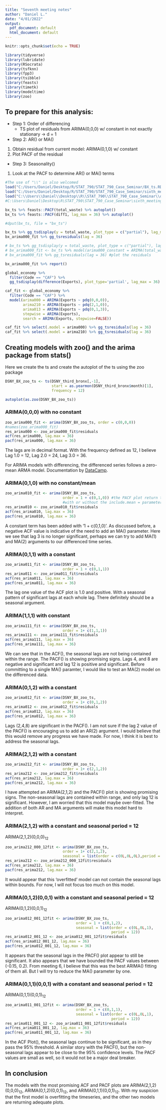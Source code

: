 ```yaml
---
title: "Seventh meeting notes"
author: "Daniel L."
date: "4/01/2022"
output:
  pdf_document: default
  html_document: default
---
```


```r
knitr::opts_chunk$set(echo = TRUE)
```

```r
library(tidyverse)
library(lubridate)
library(RSocrata)
library(tsfknn)
library(fpp3)
library(tsibble)
library(feasts)
library(timetk)
library(modeltime)
library(zoo)
```


## To prepare for this analysis:
- Step 1: Order of differencing
  + TS plot of residuals from ARIMA(0,0,0) w/ constant in not exactly stationary -> d = 1
  
- Step 2: AR() or MA()
1. Obtain residual from current model: ARIMA(0,1,0) w/ constant
2. Plot PACF of the residual

- Step 3: Seasonality()
1. Look at the PACF to determine AR() or MA() terms

```r
#The use of "\\" is also welcomed
load("C:/Users/Daniel/Desktop/R/STAT_790/STAT_790_Case_Seminar/BX_ts.RData")
load("C:/Users/Daniel/Desktop/R/STAT_790/STAT_790_Case_Seminar/sixth_meeting_documents/meeting_6.RDATA")
load("C:\\Users\\Daniel\\Desktop\\R\\STAT_790\\STAT_790_Case_Seminar\\data_prep.Rdata")
#C:\Users\Daniel\Desktop\R\STAT_790\STAT_790_Case_Seminar\sixth_meeting_documents\meeting_6.RData
```

```r
bx_ts %>% feasts::PACF(total_waste) %>% autoplot()
bx_ts %>% feasts::PACF(diff1, lag_max = 36) %>% autoplot()
```

```r
#dput(bx_ts, file = "bx_ts")
```


```r
bx_ts %>% gg_tsdisplay(y = total_waste, plot_type = c("partial"), lag_max = 36)
bx_arima000_fit %>% gg_tsresiduals(lag = 36)
```

```r
# bx_ts %>% gg_tsdisplay(y = total_waste, plot_type = c("partial"), lag_max = 36) #plot the timeseries
# bx_arima000_fit <- bx_ts %>% model(arima000_constant = ARIMA(total_waste ~ 1 + pdq(0,0,0))) #create the ARIMA model
# bx_arima000_fit %>% gg_tsresiduals(lag = 36) #plot the residuals
```


```r
bx_arima000_fit %>% report()
```

```r
global_economy %>%
  filter(Code == "CAF") %>%
  gg_tsdisplay(difference(Exports), plot_type='partial', lag_max = 36)

caf_fit <- global_economy %>%
  filter(Code == "CAF") %>%
  model(arima000 = ARIMA(Exports ~ pdq(0,0,0)),
        arima210 = ARIMA(Exports ~ pdq(2,1,0)),
        arima013 = ARIMA(Exports ~ pdq(0,1,3)),
        stepwise = ARIMA(Exports),
        search = ARIMA(Exports, stepwise=FALSE))

caf_fit %>% select(.model = arima000) %>% gg_tsresiduals(lag = 36)
caf_fit %>% select(.model = arima210) %>% gg_tsresiduals(lag = 36)
```


## Creating models with zoo() and the arima package from stats()

Here we create the ts and create the autoplot of the ts using the zoo package

```r
DSNY_BX_zoo_ts <- ts(DSNY_third_bronx[,-1], 
                     start = as.yearmon(DSNY_third_bronx$month)[1], 
                     frequency = 12)

autoplot(as.zoo(DSNY_BX_zoo_ts))
```

### $\text{ARIMA(0,0,0)}$ with no constant

```r
zoo_arima000_fit <- arima(DSNY_BX_zoo_ts, order = c(0,0,0))
#names(zoo_arima000_fit)
res_arima000 <- zoo_arima000_fit$residuals
acf(res_arima000, lag.max = 36)
pacf(res_arima000, lag.max = 36)
```

The lags are in decimal format. With the frequency defined as 12, I believe Lag 1.0 = 12, Lag 2.0 = 24, Lag 3.0 = 36. 

For ARIMA models with differencing, the differenced series follows a zero-mean ARMA model. Documentation by [DataCamp](https://www.rdocumentation.org/packages/stats/versions/3.6.2/topics/arima).

### $\text{ARIMA(0,1,0)}$ with no constant/mean

```r
zoo_arima010_fit <- arima(DSNY_BX_zoo_ts, 
                          order = 1 + c(0,1,0)) #the PACF plot return the same values
                          #with or without the include.mean = parameter
res_arima010 <- zoo_arima010_fit$residuals
acf(res_arima010, lag.max = 36)
pacf(res_arima010, lag.max = 36)
```

A constant term has been added with '1 +  c(0,1,0)'. As discussed before, a negative ACF value is indicative of the need to add an MA() parameter. Here we see that lag 3 is no longer significant, perhaps we can try to add MA(1) and MA(2) arguments to our differenced time series. 

### $\text{ARIMA(0,1,1)}$ with a constant

```r
zoo_arima011_fit <- arima(DSNY_BX_zoo_ts, 
                          order = 1 + c(0,1,1))
res_arima011 <- zoo_arima011_fit$residuals
acf(res_arima011, lag.max = 36)
pacf(res_arima011, lag.max = 36)
```

The lag one value of the ACF plot is 1.0 and positive. With a seasonal pattern of significant lags at each whole lag. There definitely should be a seasonal argument.

### $\text{ARIMA(1,1,1)}$ with constant

```r
zoo_arima111_fit <- arima(DSNY_BX_zoo_ts, 
                          order = 1+ c(1,1,1))
res_arima111 <- zoo_arima111_fit$residuals
acf(res_arima111, lag.max = 36)
pacf(res_arima111, lag.max = 36)
```

We can see that in the ACF(), the seasonal lags are not being contained within the range. The PACF() is showing promising signs. Lags 4, and 8 are negative and significant and lag 12 is positive and significant. Before committing to a single MA() paramter, I would like to test an MA(2) model on the differenced data. 

### $\text{ARIMA(0,1,2)}$ with a constant

```r
zoo_arima012_fit <- arima(DSNY_BX_zoo_ts, 
                          order = 1+ c(0,1,2))
res_arima012 <- zoo_arima012_fit$residuals
acf(res_arima012, lag.max = 36)
pacf(res_arima012, lag.max = 36)
```

Lags (2,4,8) are significant in the PACF(). I am not sure if the lag 2 value of the PACF() is encouraging us to add an AR(2) argument. I would believe that this would remove any progress we have made. For now, I think it is best to address the seasonal lags. 

### $\text{ARIMA(2,1,2)}$ with a constant

```r
zoo_arima212_fit <- arima(DSNY_BX_zoo_ts, 
                          order = 1+ c(2,1,2))
res_arima212 <- zoo_arima212_fit$residuals
acf(res_arima212, lag.max = 36)
pacf(res_arima212, lag.max = 36)
```

I have attempted an ARIMA(2,1,2) and the PACF() plot is showing promising signs. The non-seasonal lags are contained within range, and only lag 12 is significant. However, I am worried that this model maybe over-fitted. The addition of both AR and MA arguments will make this model hard to interpret.

### $\text{ARIMA(2,1,2)}$ with a constant and seasonal period = 12
$\text{ARIMA(2,1,2)(0,0,0)}_{12}$

```r
zoo_arima212_000_12fit <- arima(DSNY_BX_zoo_ts, 
                          order = 1+ c(2,1,2),
                          seasonal = list(order = c(0L,0L,0L),period = 12))
res_arima212 <- zoo_arima212_000_12fit$residuals
acf(res_arima212, lag.max = 36)
pacf(res_arima212, lag.max = 36)
```

It would appear that this 'overfitted' model can not contain the seasonal lags within bounds. For now, I will not focus too much on this model.

### $\text{ARIMA(0,1,2)(0,0,1)}$ with a constant and seasonal period = 12
$\text{ARIMA(0,1,2)(0,0,1)}_{12}$

```r
zoo_arima012_001_12fit <- arima(DSNY_BX_zoo_ts, 
                                order = 1 + c(0,1,2),
                                seasonal = list(order = c(0L,0L,1), 
                                                period = 12))
res_arima012_001_12 <- zoo_arima012_001_12fit$residuals
acf(res_arima012_001_12, lag.max = 36)
pacf(res_arima012_001_12, lag.max = 36)
```

It appears that the seasonal lags in the PACF() plot appear to still be significant. It also appears that we have bounded the PACF values between (-0.15, 0.2). From meeting 6, I believe that this was the best ARIMA() fitting of them all. But I will try to reduce the MA() parameter by one. 

### $\text{ARIMA(0,1,1)(0,0,1)}$ with a constant and seasonal period = 12
$\text{ARIMA(0,1,1)(0,0,1)}_{12}$

```r
zoo_arima011_001_12fit <- arima(DSNY_BX_zoo_ts, 
                                order = 1 + c(0,1,1),
                                seasonal = list(order = c(0L,0L,1), 
                                                period = 12))
res_arima011_001_12 <- zoo_arima011_001_12fit$residuals
acf(res_arima011_001_12, lag.max = 36)
pacf(res_arima011_001_12, lag.max = 36)
```

In the ACF Plot(), the seasonal lags continue to be significant, as in they pass the 95% threshold. A similar story with the PACF(), but the non-seasonal lags appear to be close to the 95% confidence levels. The PACF values are small as well, so it would not be a major deal breaker. 

## In conclusion
The models with the most promising ACF and PACF plots are $\text{ARIMA(2,1,2)(0,0,0)}_{12}$, $\text{ARIMA(0,1,2)(0,0,1)}_{12}$, and $\text{ARIMA(0,1,1)(0,0,1)}_{12}$. With my suspicion that the first model is overfitting the timeseries, and the other two models are returning adequate plots. 
